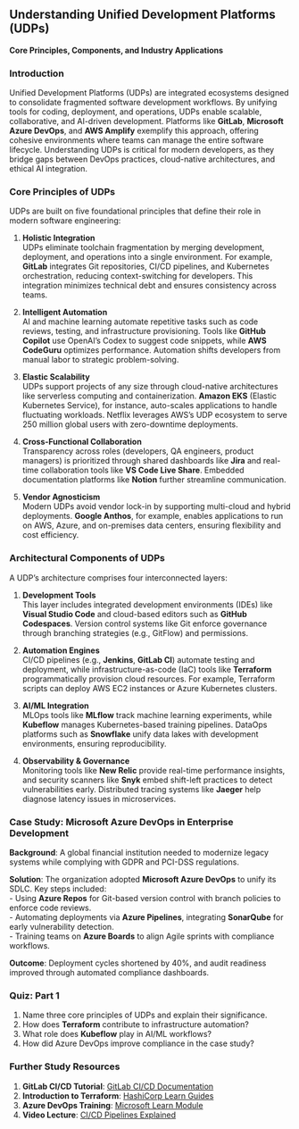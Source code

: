 ## **Understanding Unified Development Platforms (UDPs)**  
**Core Principles, Components, and Industry Applications**  

### **Introduction**  
Unified Development Platforms (UDPs) are integrated ecosystems designed to consolidate fragmented software development workflows. By unifying tools for coding, deployment, and operations, UDPs enable scalable, collaborative, and AI-driven development. Platforms like **GitLab**, **Microsoft Azure DevOps**, and **AWS Amplify** exemplify this approach, offering cohesive environments where teams can manage the entire software lifecycle. Understanding UDPs is critical for modern developers, as they bridge gaps between DevOps practices, cloud-native architectures, and ethical AI integration.  

### **Core Principles of UDPs**
UDPs are built on five foundational principles that define their role in modern software engineering:  

1. **Holistic Integration**  
   UDPs eliminate toolchain fragmentation by merging development, deployment, and operations into a single environment. For example, **GitLab** integrates Git repositories, CI/CD pipelines, and Kubernetes orchestration, reducing context-switching for developers. This integration minimizes technical debt and ensures consistency across teams.  

2. **Intelligent Automation**  
   AI and machine learning automate repetitive tasks such as code reviews, testing, and infrastructure provisioning. Tools like **GitHub Copilot** use OpenAI’s Codex to suggest code snippets, while **AWS CodeGuru** optimizes performance. Automation shifts developers from manual labor to strategic problem-solving.  

3. **Elastic Scalability**  
   UDPs support projects of any size through cloud-native architectures like serverless computing and containerization. **Amazon EKS** (Elastic Kubernetes Service), for instance, auto-scales applications to handle fluctuating workloads. Netflix leverages AWS’s UDP ecosystem to serve 250 million global users with zero-downtime deployments.  

4. **Cross-Functional Collaboration**  
   Transparency across roles (developers, QA engineers, product managers) is prioritized through shared dashboards like **Jira** and real-time collaboration tools like **VS Code Live Share**. Embedded documentation platforms like **Notion** further streamline communication.  

5. **Vendor Agnosticism**  
   Modern UDPs avoid vendor lock-in by supporting multi-cloud and hybrid deployments. **Google Anthos**, for example, enables applications to run on AWS, Azure, and on-premises data centers, ensuring flexibility and cost efficiency.  

### **Architectural Components of UDPs**  
A UDP’s architecture comprises four interconnected layers:  

1. **Development Tools**  
   This layer includes integrated development environments (IDEs) like **Visual Studio Code** and cloud-based editors such as **GitHub Codespaces**. Version control systems like Git enforce governance through branching strategies (e.g., GitFlow) and permissions.  

2. **Automation Engines**  
   CI/CD pipelines (e.g., **Jenkins**, **GitLab CI**) automate testing and deployment, while infrastructure-as-code (IaC) tools like **Terraform** programmatically provision cloud resources. For example, Terraform scripts can deploy AWS EC2 instances or Azure Kubernetes clusters.  

3. **AI/ML Integration**  
   MLOps tools like **MLflow** track machine learning experiments, while **Kubeflow** manages Kubernetes-based training pipelines. DataOps platforms such as **Snowflake** unify data lakes with development environments, ensuring reproducibility.  

4. **Observability & Governance**  
   Monitoring tools like **New Relic** provide real-time performance insights, and security scanners like **Snyk** embed shift-left practices to detect vulnerabilities early. Distributed tracing systems like **Jaeger** help diagnose latency issues in microservices.  

### **Case Study: Microsoft Azure DevOps in Enterprise Development**  
**Background**: A global financial institution needed to modernize legacy systems while complying with GDPR and PCI-DSS regulations.  

**Solution**: The organization adopted **Microsoft Azure DevOps** to unify its SDLC. Key steps included:  
- Using **Azure Repos** for Git-based version control with branch policies to enforce code reviews.  
- Automating deployments via **Azure Pipelines**, integrating **SonarQube** for early vulnerability detection.  
- Training teams on **Azure Boards** to align Agile sprints with compliance workflows.  

**Outcome**: Deployment cycles shortened by 40%, and audit readiness improved through automated compliance dashboards.  

### **Quiz: Part 1**  
1. Name three core principles of UDPs and explain their significance.  
2. How does **Terraform** contribute to infrastructure automation?  
3. What role does **Kubeflow** play in AI/ML workflows?  
4. How did Azure DevOps improve compliance in the case study?  

### **Further Study Resources**  
1. **GitLab CI/CD Tutorial**: [GitLab CI/CD Documentation](https://docs.gitlab.com/ee/ci/)  
2. **Introduction to Terraform**: [HashiCorp Learn Guides](https://learn.hashicorp.com/terraform)  
3. **Azure DevOps Training**: [Microsoft Learn Module](https://learn.microsoft.com/en-us/azure/devops/)  
4. **Video Lecture**: [CI/CD Pipelines Explained](https://www.youtube.com/watch?v=scEDHsr3APg)  

<!-- **Next**: [Part 2 – AI Integration and Ethical Considerations in UDPs](ai-driven-dev.qmd) -->
